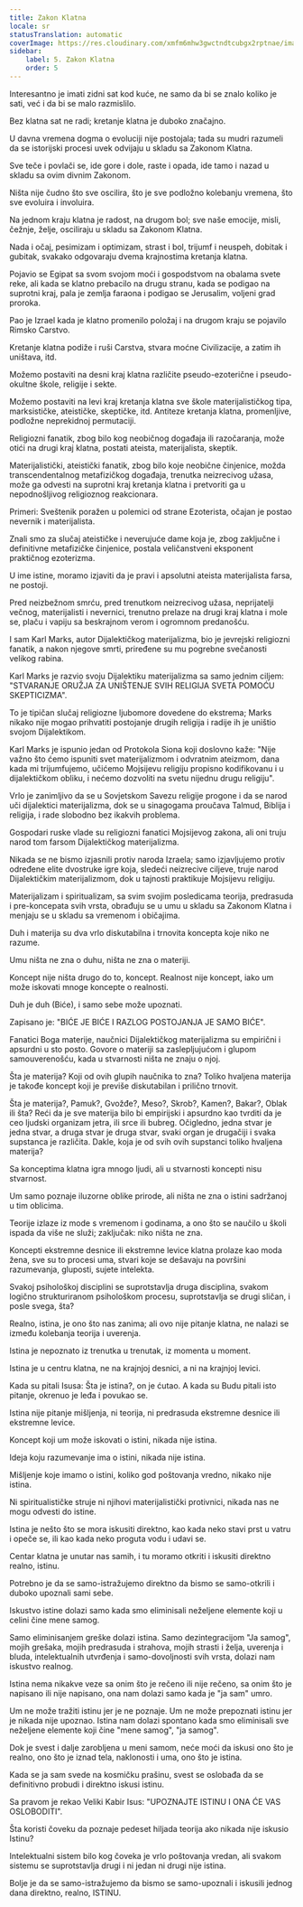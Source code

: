 ```yaml
---
title: Zakon Klatna
locale: sr
statusTranslation: automatic
coverImage: https://res.cloudinary.com/xmfm6mhw3gwctndtcubgx2rptnae/image/upload/v1741354419/small_cover_la_gran_rebelion_28716e29d2.webp
sidebar:
    label: 5. Zakon Klatna
    order: 5
---
```

Interesantno je imati zidni sat kod kuće, ne samo da bi se znalo koliko je sati, već i da bi se malo razmislilo.

Bez klatna sat ne radi; kretanje klatna je duboko značajno.

U davna vremena dogma o evoluciji nije postojala; tada su mudri razumeli da se istorijski procesi uvek odvijaju u skladu sa Zakonom Klatna.

Sve teče i povlači se, ide gore i dole, raste i opada, ide tamo i nazad u skladu sa ovim divnim Zakonom.

Ništa nije čudno što sve oscilira, što je sve podložno kolebanju vremena, što sve evoluira i involuira.

Na jednom kraju klatna je radost, na drugom bol; sve naše emocije, misli, čežnje, želje, osciliraju u skladu sa Zakonom Klatna.

Nada i očaj, pesimizam i optimizam, strast i bol, trijumf i neuspeh, dobitak i gubitak, svakako odgovaraju dvema krajnostima kretanja klatna.

Pojavio se Egipat sa svom svojom moći i gospodstvom na obalama svete reke, ali kada se klatno prebacilo na drugu stranu, kada se podigao na suprotni kraj, pala je zemlja faraona i podigao se Jerusalim, voljeni grad proroka.

Pao je Izrael kada je klatno promenilo položaj i na drugom kraju se pojavilo Rimsko Carstvo.

Kretanje klatna podiže i ruši Carstva, stvara moćne Civilizacije, a zatim ih uništava, itd.

Možemo postaviti na desni kraj klatna različite pseudo-ezoterične i pseudo-okultne škole, religije i sekte.

Možemo postaviti na levi kraj kretanja klatna sve škole materijalističkog tipa, marksističke, ateističke, skeptičke, itd. Antiteze kretanja klatna, promenljive, podložne neprekidnoj permutaciji.

Religiozni fanatik, zbog bilo kog neobičnog događaja ili razočaranja, može otići na drugi kraj klatna, postati ateista, materijalista, skeptik.

Materijalistički, ateistički fanatik, zbog bilo koje neobične činjenice, možda transcendentalnog metafizičkog događaja, trenutka neizrecivog užasa, može ga odvesti na suprotni kraj kretanja klatna i pretvoriti ga u nepodnošljivog religioznog reakcionara.

Primeri: Sveštenik poražen u polemici od strane Ezoterista, očajan je postao nevernik i materijalista.

Znali smo za slučaj ateističke i neverujuće dame koja je, zbog zaključne i definitivne metafizičke činjenice, postala veličanstveni eksponent praktičnog ezoterizma.

U ime istine, moramo izjaviti da je pravi i apsolutni ateista materijalista farsa, ne postoji.

Pred neizbežnom smrću, pred trenutkom neizrecivog užasa, neprijatelji večnog, materijalisti i nevernici, trenutno prelaze na drugi kraj klatna i mole se, plaču i vapiju sa beskrajnom verom i ogromnom predanošću.

I sam Karl Marks, autor Dijalektičkog materijalizma, bio je jevrejski religiozni fanatik, a nakon njegove smrti, priređene su mu pogrebne svečanosti velikog rabina.

Karl Marks je razvio svoju Dijalektiku materijalizma sa samo jednim ciljem: "STVARANJE ORUŽJA ZA UNIŠTENJE SVIH RELIGIJA SVETA POMOĆU SKEPTICIZMA".

To je tipičan slučaj religiozne ljubomore dovedene do ekstrema; Marks nikako nije mogao prihvatiti postojanje drugih religija i radije ih je uništio svojom Dijalektikom.

Karl Marks je ispunio jedan od Protokola Siona koji doslovno kaže: "Nije važno što ćemo ispuniti svet materijalizmom i odvratnim ateizmom, dana kada mi trijumfujemo, učićemo Mojsijevu religiju propisno kodifikovanu i u dijalektičkom obliku, i nećemo dozvoliti na svetu nijednu drugu religiju".

Vrlo je zanimljivo da se u Sovjetskom Savezu religije progone i da se narod uči dijalektici materijalizma, dok se u sinagogama proučava Talmud, Biblija i religija, i rade slobodno bez ikakvih problema.

Gospodari ruske vlade su religiozni fanatici Mojsijevog zakona, ali oni truju narod tom farsom Dijalektičkog materijalizma.

Nikada se ne bismo izjasnili protiv naroda Izraela; samo izjavljujemo protiv određene elite dvostruke igre koja, sledeći neizrecive ciljeve, truje narod Dijalektičkim materijalizmom, dok u tajnosti praktikuje Mojsijevu religiju.

Materijalizam i spiritualizam, sa svim svojim posledicama teorija, predrasuda i pre-koncepata svih vrsta, obrađuju se u umu u skladu sa Zakonom Klatna i menjaju se u skladu sa vremenom i običajima.

Duh i materija su dva vrlo diskutabilna i trnovita koncepta koje niko ne razume.

Umu ništa ne zna o duhu, ništa ne zna o materiji.

Koncept nije ništa drugo do to, koncept. Realnost nije koncept, iako um može iskovati mnoge koncepte o realnosti.

Duh je duh (Biće), i samo sebe može upoznati.

Zapisano je: "BIĆE JE BIĆE I RAZLOG POSTOJANJA JE SAMO BIĆE".

Fanatici Boga materije, naučnici Dijalektičkog materijalizma su empirični i apsurdni u sto posto. Govore o materiji sa zaslepljujućom i glupom samouverenošću, kada u stvarnosti ništa ne znaju o njoj.

Šta je materija? Koji od ovih glupih naučnika to zna? Toliko hvaljena materija je takođe koncept koji je previše diskutabilan i prilično trnovit.

Šta je materija?, Pamuk?, Gvožđe?, Meso?, Skrob?, Kamen?, Bakar?, Oblak ili šta? Reći da je sve materija bilo bi empirijski i apsurdno kao tvrditi da je ceo ljudski organizam jetra, ili srce ili bubreg. Očigledno, jedna stvar je jedna stvar, a druga stvar je druga stvar, svaki organ je drugačiji i svaka supstanca je različita. Dakle, koja je od svih ovih supstanci toliko hvaljena materija?

Sa konceptima klatna igra mnogo ljudi, ali u stvarnosti koncepti nisu stvarnost.

Um samo poznaje iluzorne oblike prirode, ali ništa ne zna o istini sadržanoj u tim oblicima.

Teorije izlaze iz mode s vremenom i godinama, a ono što se naučilo u školi ispada da više ne služi; zaključak: niko ništa ne zna.

Koncepti ekstremne desnice ili ekstremne levice klatna prolaze kao moda žena, sve su to procesi uma, stvari koje se dešavaju na površini razumevanja, gluposti, sujete intelekta.

Svakoj psihološkoj disciplini se suprotstavlja druga disciplina, svakom logično strukturiranom psihološkom procesu, suprotstavlja se drugi sličan, i posle svega, šta?

Realno, istina, je ono što nas zanima; ali ovo nije pitanje klatna, ne nalazi se između kolebanja teorija i uverenja.

Istina je nepoznato iz trenutka u trenutak, iz momenta u moment.

Istina je u centru klatna, ne na krajnjoj desnici, a ni na krajnjoj levici.

Kada su pitali Isusa: Šta je istina?, on je ćutao. A kada su Budu pitali isto pitanje, okrenuo je leđa i povukao se.

Istina nije pitanje mišljenja, ni teorija, ni predrasuda ekstremne desnice ili ekstremne levice.

Koncept koji um može iskovati o istini, nikada nije istina.

Ideja koju razumevanje ima o istini, nikada nije istina.

Mišljenje koje imamo o istini, koliko god poštovanja vredno, nikako nije istina.

Ni spiritualističke struje ni njihovi materijalistički protivnici, nikada nas ne mogu odvesti do istine.

Istina je nešto što se mora iskusiti direktno, kao kada neko stavi prst u vatru i opeče se, ili kao kada neko proguta vodu i udavi se.

Centar klatna je unutar nas samih, i tu moramo otkriti i iskusiti direktno realno, istinu.

Potrebno je da se samo-istražujemo direktno da bismo se samo-otkrili i duboko upoznali sami sebe.

Iskustvo istine dolazi samo kada smo eliminisali neželjene elemente koji u celini čine mene samog.

Samo eliminisanjem greške dolazi istina. Samo dezintegracijom "Ja samog", mojih grešaka, mojih predrasuda i strahova, mojih strasti i želja, uverenja i bluda, intelektualnih utvrđenja i samo-dovoljnosti svih vrsta, dolazi nam iskustvo realnog.

Istina nema nikakve veze sa onim što je rečeno ili nije rečeno, sa onim što je napisano ili nije napisano, ona nam dolazi samo kada je "ja sam" umro.

Um ne može tražiti istinu jer je ne poznaje. Um ne može prepoznati istinu jer je nikada nije upoznao. Istina nam dolazi spontano kada smo eliminisali sve neželjene elemente koji čine "mene samog", "ja samog".

Dok je svest i dalje zarobljena u meni samom, neće moći da iskusi ono što je realno, ono što je iznad tela, naklonosti i uma, ono što je istina.

Kada se ja sam svede na kosmičku prašinu, svest se oslobađa da se definitivno probudi i direktno iskusi istinu.

Sa pravom je rekao Veliki Kabir Isus: "UPOZNAJTE ISTINU I ONA ĆE VAS OSLOBODITI".

Šta koristi čoveku da poznaje pedeset hiljada teorija ako nikada nije iskusio Istinu?

Intelektualni sistem bilo kog čoveka je vrlo poštovanja vredan, ali svakom sistemu se suprotstavlja drugi i ni jedan ni drugi nije istina.

Bolje je da se samo-istražujemo da bismo se samo-upoznali i iskusili jednog dana direktno, realno, ISTINU.

